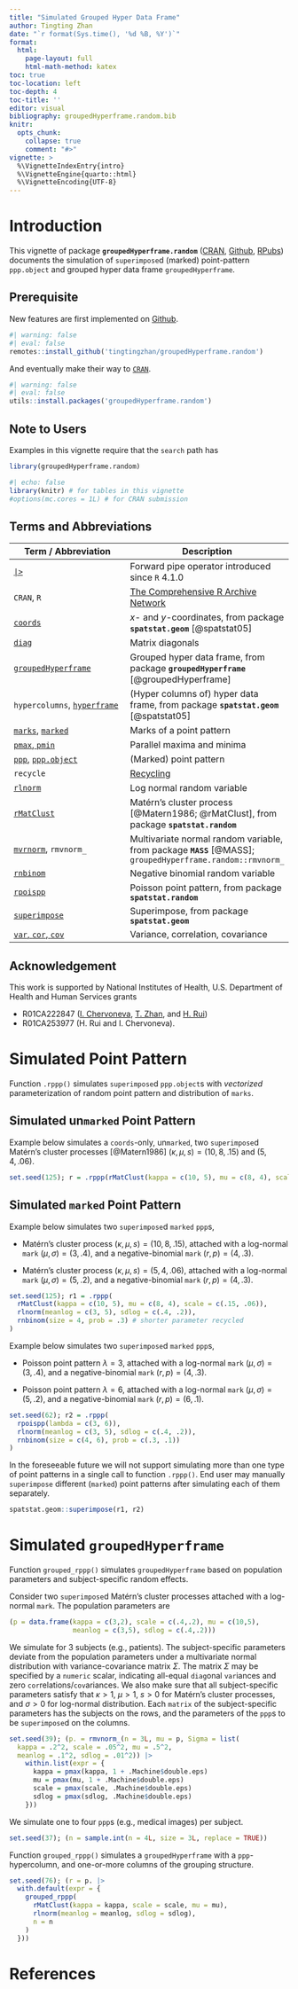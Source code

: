 ```yaml
---
title: "Simulated Grouped Hyper Data Frame"
author: Tingting Zhan
date: "`r format(Sys.time(), '%d %B, %Y')`"
format: 
  html:
    page-layout: full
    html-math-method: katex
toc: true
toc-location: left
toc-depth: 4
toc-title: ''
editor: visual
bibliography: groupedHyperframe.random.bib
knitr:
  opts_chunk: 
    collapse: true
    comment: "#>" 
vignette: >
  %\VignetteIndexEntry{intro}
  %\VignetteEngine{quarto::html}
  %\VignetteEncoding{UTF-8}
---
```


# Introduction

This vignette of package **`groupedHyperframe.random`** ([CRAN](https://CRAN.R-project.org/package=groupedHyperframe.random), [Github](https://github.com/tingtingzhan/groupedHyperframe.random), [RPubs](https://rpubs.com/tingtingzhan/groupedHyperframe_random)) documents the simulation of `superimpose`d (marked) point-pattern `ppp.object` and grouped hyper data frame `groupedHyperframe`.

## Prerequisite

New features are first implemented on [Github](https://github.com/tingtingzhan/groupedHyperframe.random).

```r
#| warning: false
#| eval: false
remotes::install_github('tingtingzhan/groupedHyperframe.random')
```

And eventually make their way to [`CRAN`](https://CRAN.R-project.org/package=groupedHyperframe.random).

```r
#| warning: false
#| eval: false
utils::install.packages('groupedHyperframe.random')
```

## Note to Users

Examples in this vignette require that the `search` path has

```r
library(groupedHyperframe.random)
```

```r
#| echo: false
library(knitr) # for tables in this vignette
#options(mc.cores = 1L) # for CRAN submission
```

## Terms and Abbreviations

| Term / Abbreviation | Description |
|------------------------------------|------------------------------------|
| [`|>`](https://search.r-project.org/R/refmans/base/html/pipeOp.html) | Forward pipe operator introduced since `R` 4.1.0 |
| `CRAN`, `R` | [The Comprehensive R Archive Network](https://cran.r-project.org) |
| [`coords`](https://search.r-project.org/CRAN/refmans/spatstat.geom/html/coords.html) | $x$- and $y$-coordinates, from package **`spatstat.geom`** [@spatstat05] |
| [`diag`](https://search.r-project.org/R/refmans/base/html/diag.html) | Matrix diagonals |
| [`groupedHyperframe`](https://CRAN.R-project.org/package=groupedHyperframe) | Grouped hyper data frame, from package **`groupedHyperframe`** [@groupedHyperframe]  |
| `hypercolumns`, [`hyperframe`](https://search.r-project.org/CRAN/refmans/spatstat.geom/html/hyperframe.html) | (Hyper columns of) hyper data frame, from package **`spatstat.geom`** [@spatstat05] |
| [`marks`](https://search.r-project.org/CRAN/refmans/spatstat.geom/html/spatstat.geom-internal.html), [`marked`](https://search.r-project.org/CRAN/refmans/spatstat.geom/html/is.marked.html) | Marks of a point pattern |
| [`pmax`, `pmin`](https://search.r-project.org/R/refmans/base/html/Extremes.html) | Parallel maxima and minima |
| [`ppp`](https://search.r-project.org/CRAN/refmans/spatstat.geom/html/ppp.html), [`ppp.object`](https://search.r-project.org/CRAN/refmans/spatstat.geom/html/ppp.object.html) | (Marked) point pattern |
| `recycle` | [Recycling](https://r4ds.had.co.nz/vectors.html#scalars-and-recycling-rules) |
| [`rlnorm`](https://search.r-project.org/R/refmans/stats/html/Lognormal.html) | Log normal random variable |
| [`rMatClust`](https://search.r-project.org/CRAN/refmans/spatstat.random/html/rMatClust.html) | Matérn's cluster process [@Matern1986; @rMatClust], from package **`spatstat.random`** |
| [`mvrnorm`](https://search.r-project.org/CRAN/refmans/MASS/html/mvrnorm.html), `rmvnorm_` | Multivariate normal random variable, from package **`MASS`** [@MASS]; `groupedHyperframe.random::rmvnorm_` |
| [`rnbinom`](https://search.r-project.org/R/refmans/stats/html/NegBinomial.html) | Negative binomial random variable |
| [`rpoispp`](https://search.r-project.org/CRAN/refmans/spatstat.random/html/rpoispp.html) | Poisson point pattern, from package **`spatstat.random`** |
| [`superimpose`](https://search.r-project.org/CRAN/refmans/spatstat.geom/html/superimpose.html) | Superimpose, from package **`spatstat.geom`** |
| [`var`, `cor`, `cov`](https://search.r-project.org/R/refmans/stats/html/cor.html) | Variance, correlation, covariance |

## Acknowledgement

This work is supported by National Institutes of Health, U.S. Department of Health and Human Services grants

-   R01CA222847 ([I. Chervoneva](https://orcid.org/0000-0002-9104-4505), [T. Zhan](https://orcid.org/0000-0001-9971-4844), and [H. Rui](https://orcid.org/0000-0002-8778-261X))
-   R01CA253977 (H. Rui and I. Chervoneva).

# Simulated Point Pattern

Function `.rppp()` simulates `superimpose`d `ppp.object`s with *vectorized* parameterization of random point pattern and distribution of `marks`.

## Simulated un`marked` Point Pattern

Example below simulates a `coords`-only, un`marked`, two `superimpose`d Matérn's cluster processes [@Matern1986] $(\kappa, \mu, s) = (10,8,.15)$ and $(5,4,.06)$.

```r
set.seed(125); r = .rppp(rMatClust(kappa = c(10, 5), mu = c(8, 4), scale = c(.15, .06)))
```

## Simulated `marked` Point Pattern

Example below simulates two `superimpose`d `marked` `ppp`s,

-   Matérn's cluster process $(\kappa,\mu,s) = (10,8,.15)$, attached with a log-normal `mark` $(\mu,\sigma)=(3,.4)$, and a negative-binomial `mark` $(r,p)=(4,.3)$.

-   Matérn's cluster process $(\kappa,\mu,s) = (5,4,.06)$, attached with a log-normal `mark` $(\mu,\sigma)=(5,.2)$, and a negative-binomial `mark` $(r,p)=(4,.3)$.

```r
set.seed(125); r1 = .rppp(
  rMatClust(kappa = c(10, 5), mu = c(8, 4), scale = c(.15, .06)), 
  rlnorm(meanlog = c(3, 5), sdlog = c(.4, .2)),
  rnbinom(size = 4, prob = .3) # shorter parameter recycled
)
```

Example below simulates two `superimpose`d `marked` `ppp`s,

-   Poisson point pattern $\lambda=3$, attached with a log-normal `mark` $(\mu,\sigma)=(3,.4)$, and a negative-binomial `mark` $(r,p)=(4,.3)$.

-   Poisson point pattern $\lambda=6$, attached with a log-normal `mark` $(\mu,\sigma)=(5,.2)$, and a negative-binomial `mark` $(r,p)=(6,.1)$.

```r
set.seed(62); r2 = .rppp(
  rpoispp(lambda = c(3, 6)),
  rlnorm(meanlog = c(3, 5), sdlog = c(.4, .2)),
  rnbinom(size = c(4, 6), prob = c(.3, .1))
)
```

In the foreseeable future we will not support simulating more than one type of point patterns in a single call to function `.rppp()`. End user may manually `superimpose` different (`marked`) point patterns after simulating each of them separately.

```r
spatstat.geom::superimpose(r1, r2)
```

# Simulated `groupedHyperframe`

Function `grouped_rppp()` simulates `groupedHyperframe` based on population parameters and subject-specific random effects.

Consider two `superimpose`d Matérn's cluster processes attached with a log-normal `mark`. The population parameters are

```r
(p = data.frame(kappa = c(3,2), scale = c(.4,.2), mu = c(10,5), 
                meanlog = c(3,5), sdlog = c(.4,.2)))
```

We simulate for 3 subjects (e.g., patients). The subject-specific parameters deviate from the population parameters under a multivariate normal distribution with variance-covariance matrix $\Sigma$. The matrix $\Sigma$ may be specified by a `numeric` scalar, indicating all-equal `diag`onal `var`iances and zero `cor`relations/`cov`ariances. We also make sure that all subject-specific parameters satisfy that $\kappa>1$, $\mu>1$, $s>0$ for Matérn's cluster processes, and $\sigma>0$ for log-normal distribution. Each `matrix` of the subject-specific parameters has the subjects on the rows, and the parameters of the `ppp`s to be `superimpose`d on the columns.

```r
set.seed(39); (p. = rmvnorm_(n = 3L, mu = p, Sigma = list(
  kappa = .2^2, scale = .05^2, mu = .5^2, 
  meanlog = .1^2, sdlog = .01^2)) |> 
    within.list(expr = {
      kappa = pmax(kappa, 1 + .Machine$double.eps)
      mu = pmax(mu, 1 + .Machine$double.eps)
      scale = pmax(scale, .Machine$double.eps)
      sdlog = pmax(sdlog, .Machine$double.eps)
    }))
```

We simulate one to four `ppp`s (e.g., medical images) per subject.

```r
set.seed(37); (n = sample.int(n = 4L, size = 3L, replace = TRUE)) 
```

Function `grouped_rppp()` simulates a `groupedHyperframe` with a `ppp`-hypercolumn, and one-or-more columns of the grouping structure.

```r
set.seed(76); (r = p. |> 
  with.default(expr = {
    grouped_rppp(
      rMatClust(kappa = kappa, scale = scale, mu = mu), 
      rlnorm(meanlog = meanlog, sdlog = sdlog),
      n = n
    )
  }))
```

# References

::: {#refs}
:::

